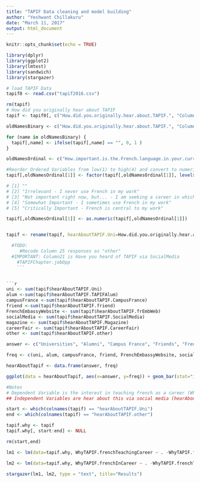 ```yaml
---
title: "TAPIF Data cleaning and model building"
author: "Yeshwant Chillakuru"
date: "March 11, 2017"
output: html_document
---
```


```r
knitr::opts_chunk$set(echo = TRUE)

library(dplyr)
library(ggplot2)
library(lmtest)
library(sandwich)
library(stargazer)

# load TAPIF Data
tapif0 <- read.csv("tapif2016.csv")

```

```r
rm(tapif)
# How did you originally hear about TAPIF
tapif <- tapif0[, c("How.did.you.originally.hear.about.TAPIF.", "Column18", "Column19", "Column20", "Column21", "Column22", "Column23", "Column24", "Column25", "Why.did.you.want.to.work.as.an.em..Assistant.de.langue.en.France..em..through.TAPIF...choose.all.that.apply.", "Column26", "Column27", "Column28", "Column29", "Column30", "Column31", "Column32", "Column33", "Column34", "How.important.is.the.French.language.in.your.current.or.future.career.", "Column41")]

oldNamesBinary <- c("How.did.you.originally.hear.about.TAPIF.", "Column18", "Column19", "Column20", "Column21", "Column22", "Column23", "Column24", "Column25", "Why.did.you.want.to.work.as.an.em..Assistant.de.langue.en.France..em..through.TAPIF...choose.all.that.apply.", "Column26", "Column27", "Column28", "Column29", "Column30", "Column31", "Column32", "Column33", "Column34", "Column41")

for (name in oldNamesBinary) {
  tapif[,name] <- ifelse(tapif[,name] == "", 0, 1 )
}

oldNamesOrdinal <- c("How.important.is.the.French.language.in.your.current.or.future.career.")

#Reorder Ordered Variables from low(1) to high(4) and convert to numerical value
tapif[,oldNamesOrdinal[1]] <- factor(tapif[,oldNamesOrdinal[1]], levels(tapif[,oldNamesOrdinal[1]])[c(1,3,4,5,2)])

# [1] ""                                                                                    
# [2] "Irrelevant - I never use French in my work"                                          
# [3] "Not important right now, but... - I am seeking a career in which French is important"
# [4] "Somewhat Important - I sometimes use French in my work"                              
# [5] "Critically Important - French is central to my work"  

tapif[,oldNamesOrdinal[1]] <- as.numeric(tapif[,oldNamesOrdinal[1]])


tapif <- rename(tapif, hearAboutTAPIF.Uni=How.did.you.originally.hear.about.TAPIF., hearAboutTAPIF.TAPIFAlum=Column18, hearAboutTAPIF.friend=Column19, hearAboutTAPIF.frEmbWeb=Column20, hearAboutTAPIF.SocialMedia=Column21, hearAboutTAPIF.CampusFrance=Column22, hearAboutTAPIF.Magazine=Column23, hearAboutTAPIF.CareerFair=Column24, hearAboutTAPIF.other=Column25, WhyTAPIF.frenchTeachingCareer=Why.did.you.want.to.work.as.an.em..Assistant.de.langue.en.France..em..through.TAPIF...choose.all.that.apply., WhyTAPIF.teachingESL = Column26, WhyTAPIF.generalTeaching = Column27, WhyTAPIF.frenchCulture=Column28, WhyTAPIF.frenchLanguageSkills=Column29, WhyTAPIF.frenchInCareer=Column30, WhyTAPIF.liveInFranceST=Column31, WhyTAPIF.liveInFranceLT=Column32, WhyTAPIF.gapYear=Column33, WhyTAPIF.other=Column34, importanceOfFrenchLang=How.important.is.the.French.language.in.your.current.or.future.career., TAPIFChapter.jobOpp=Column41)

  #TODO:
     #Recode Column 25 responses as "other"
  #IMPORTANT: Column21 is Have you heard of TAPIF via SocialMedia
    #TAPIFChapter.jobOpp
    ```


```r
uni <- sum(tapif$hearAboutTAPIF.Uni)
alum <-sum(tapif$hearAboutTAPIF.TAPIFAlum)
campusFrance <-sum(tapif$hearAboutTAPIF.CampusFrance)
friend <-sum(tapif$hearAboutTAPIF.friend)
FrenchEmbassyWebsite <- sum(tapif$hearAboutTAPIF.frEmbWeb)
socialMedia <- sum(tapif$hearAboutTAPIF.SocialMedia)
magazine <- sum(tapif$hearAboutTAPIF.Magazine)
careerFair <- sum(tapif$hearAboutTAPIF.CareerFair)
other <- sum(tapif$hearAboutTAPIF.other)

answer <- c("Universities", "Alumni", "Campus France", "Friends", "French Embassy Website", "Social Media", "Magazines", "Career Fairs", "Other")

freq <- c(uni, alum, campusFrance, friend, FrenchEmbassyWebsite, socialMedia, magazine, careerFair, other)

hearAboutTapif <- data.frame(answer, freq)

ggplot(data = hearAboutTapif, aes(x=answer, y=freq)) + geom_bar(stat="identity", fill=c("#0055A4")) + scale_x_discrete(limits=rev(c("Social Media", "French Embassy Website", "Universities", "Alumni", "Campus France", "Friends", "Magazines", "Career Fairs", "Other"))) + coord_flip() + ggtitle("How do people hear about TAPIF?") + ylab("Counts") + xlab("")
```

```r

#Notes
# Dependent Variable is the interest in teaching french as a career (WhyTAPIF.frenchTeachingCareer) or Interest in using French in a career (WhyTAPIF.frenchInCareer)
## Independent Variables are hear about this via social media (hearAboutTAPIF.SocialMedia) and from French Embassy Website (hearAboutTAPIF.frEmbWeb)

start <- which(colnames(tapif) == "hearAboutTAPIF.Uni")
end <- which(colnames(tapif) == "hearAboutTAPIF.other")

tapif.why <- tapif
tapif.why[, start:end] <- NULL

rm(start,end)

lm1 <- lm(data=tapif.why, WhyTAPIF.frenchTeachingCareer ~ . -WhyTAPIF.frenchInCareer   )

lm2 <- lm(data=tapif.why, WhyTAPIF.frenchInCareer ~ . -WhyTAPIF.frenchTeachingCareer   )

stargazer(lm1, lm2, type = "text", title="Results")
```



